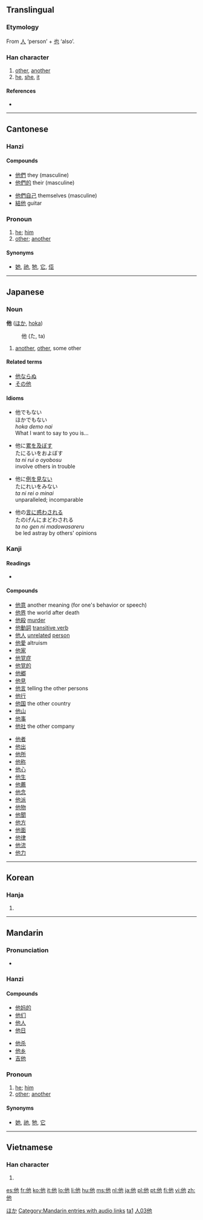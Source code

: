 {{zh-hanzi|{{zh-lookup|他}}}}
{{also|她|祂|牠|ta}}
==Translingual==
{{stroke order|type=animate}}

===Etymology===
From [[人]] ‘person’ + [[也]] ‘also’.

===Han character===
{{Han char|rn=9|rad=人|as=03|sn=5|four=2421<sub>2</sub>|canj=人心木 (OPD)}}

# [[other]], [[another]]
# [[he]], [[she]], [[it]]

====References====
* {{Han ref|kx=0092.090|dkj=00370|dj=0195.120|hdz=10115.060|uh=4ED6|ud=20182|bh=A54C|bd=42316}}

----

==Cantonese==

===Hanzi===
{{yue-hanzi|jyut=taa1|y=ta1}}

====Compounds====
{{top2}}
* [[他們]] they (masculine)
* [[他們的]] their (masculine)
{{mid2}}
* [[他們自己]] themselves (masculine)
* [[結他]] guitar
{{bottom}}

===Pronoun===
{{infl|yue|pronoun|traditional and simplified||jyutping|taa1}}

# [[he]]; [[him]]
# [[other]]; [[another]]

====Synonyms====
* [[她]], [[祂]], [[牠]], [[它]], [[佢]]
----

==Japanese==

===Noun===
'''他''' ([[ほか]], [[hoka]])
: 他 (た, ta)

# [[another]], [[other]], some other

====Related terms====
* [[他ならぬ]]
* [[その他]]

====Idioms====
* 他でもない<br>ほかでもない<br>''hoka demo nai''<br>What I want to say to you is...

* 他に[[累]]を[[及ぼす]]<br>たにるいをおよぼす<br>''ta ni rui o oyobosu''<br>involve others in trouble

* 他に[[例]]を[[見る|見ない]]<br>たにれいをみない<br>''ta ni rei o minai''<br>unparalleled; incomparable

* 他の[[言]]に[[惑う|惑わされる]]<br>たのげんにまどわされる<br>''ta no gen ni madowasareru''<br>be led astray by others' opinions

===Kanji===
{{ja-kanji|grade=3|rs=人03}}

====Readings====
* {{ja-readings|on=[[た]] ([[ta]])|kun=[[ほか]] ([[hoka]])}}

====Compounds====
{{top2}}
* [[他意]] another meaning (for one's behavior or speech)
* [[他界]] the world after death
* [[他殺]] [[murder]]
* [[他動詞]] [[transitive verb]]
* [[他人]] [[unrelated]] [[person]]
* [[他愛]] altruism
* [[他家]]
* [[他覚症]]
* [[他覚的]]
* [[他郷]]
* [[他見]]
* [[他言]] telling the other persons
* [[他行]]
* [[他国]] the other country
* [[他山]]
* [[他事]]
* [[他社]] the other company
{{mid2}}
* [[他者]]
* [[他出]]
* [[他所]]
* [[他称]]
* [[他心]]
* [[他生]]
* [[他薦]]
* [[他念]]
* [[他派]]
* [[他物]]
* [[他聞]]
* [[他方]]
* [[他面]]
* [[他律]]
* [[他流]]
* [[他力]]
{{bottom}}

[[Category:Japanese nouns|ほか]]

----

==Korean==

===Hanja===
{{ko-hanja|hangeul=[[타]]|rv=ta|mr=t'a}}

# {{defn|Korean|sort=人03}}

----

==Mandarin==

===Pronunciation===
* {{audio|zh-tā.ogg|audio}}

===Hanzi===
{{cmn-hanzi|pin=tā|wg=t'a<sup>1</sup>}}

====Compounds====
{{top2}}
* [[他妈的]]
* [[他们]]
* [[他人]]
* [[他日]]
{{mid2}}
* [[他杀]]
* [[他乡]]
* [[吉他]]
{{bottom}}

===Pronoun===
{{cmn-pronoun|ts|pin=tā|pint=ta1|rs=人03}}

# [[he]]; [[him]]
# [[other]]; [[another]]

[[Category:Mandarin entries with audio links]]
[[Category:zh-cn:Beginning Mandarin|ta1]]
[[Category:zh-tw:Beginning Mandarin|人03他]]

====Synonyms====
* [[她]], [[祂]], [[牠]], [[它]]
----

==Vietnamese==

===Han character===
{{vi-hantu|[[tha]], [[thà]], [[thè]], [[thơ]]|rs=人03}}

# {{defn|Vietnamese|sort=人03}}

[[es:他]]
[[fr:他]]
[[ko:他]]
[[it:他]]
[[lo:他]]
[[li:他]]
[[hu:他]]
[[ms:他]]
[[nl:他]]
[[ja:他]]
[[pl:他]]
[[pt:他]]
[[fi:他]]
[[vi:他]]
[[zh:他]]